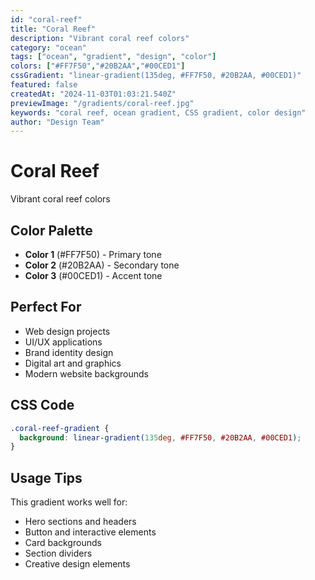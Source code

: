 ```yaml
---
id: "coral-reef"
title: "Coral Reef"
description: "Vibrant coral reef colors"
category: "ocean"
tags: ["ocean", "gradient", "design", "color"]
colors: ["#FF7F50","#20B2AA","#00CED1"]
cssGradient: "linear-gradient(135deg, #FF7F50, #20B2AA, #00CED1)"
featured: false
createdAt: "2024-11-03T01:03:21.540Z"
previewImage: "/gradients/coral-reef.jpg"
keywords: "coral reef, ocean gradient, CSS gradient, color design"
author: "Design Team"
---
```


# Coral Reef

Vibrant coral reef colors

## Color Palette

- **Color 1** (#FF7F50) - Primary tone
- **Color 2** (#20B2AA) - Secondary tone
- **Color 3** (#00CED1) - Accent tone

## Perfect For

- Web design projects
- UI/UX applications
- Brand identity design
- Digital art and graphics
- Modern website backgrounds

## CSS Code

```css
.coral-reef-gradient {
  background: linear-gradient(135deg, #FF7F50, #20B2AA, #00CED1);
}
```

## Usage Tips

This gradient works well for:
- Hero sections and headers
- Button and interactive elements
- Card backgrounds
- Section dividers
- Creative design elements
